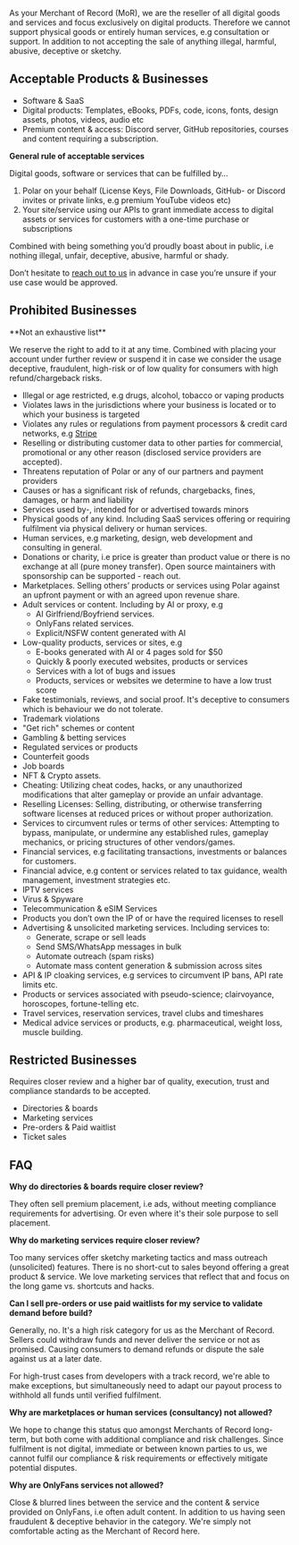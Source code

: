 As your Merchant of Record (MoR), we are the reseller of all digital goods and
services and focus exclusively on digital products. Therefore we cannot support
physical goods or entirely human services, e.g consultation or support. In
addition to not accepting the sale of anything illegal, harmful, abusive,
deceptive or sketchy.

## Acceptable Products & Businesses

* Software & SaaS
* Digital products: Templates, eBooks, PDFs, code, icons, fonts, design assets, photos, videos, audio etc
* Premium content & access: Discord server, GitHub repositories, courses and content requiring a subscription.

**General rule of acceptable services**

Digital goods, software or services that can be fulfilled by…

1. Polar on your behalf (License Keys, File Downloads, GitHub- or Discord invites or private links, e.g premium YouTube videos etc)
2. Your site/service using our APIs to grant immediate access to digital assets
or services for customers with a one-time purchase or subscriptions

Combined with being something you’d proudly boast about in public, i.e nothing illegal, unfair, deceptive, abusive, harmful or shady.

Don’t hesitate to [reach out to us](/support) in advance in case you’re unsure if your use case would be approved.


## Prohibited Businesses

<Note>
**Not an exhaustive list**

We reserve the right to add to it at any time. Combined with placing your
account under further review or suspend it in case we consider the usage
deceptive, fraudulent, high-risk or of low quality for consumers with high
refund/chargeback risks.
</Note>


* Illegal or age restricted, e.g drugs, alcohol, tobacco or vaping products
* Violates laws in the jurisdictions where your business is located or to which your business is targeted
* Violates any rules or regulations from payment processors & credit card networks, e.g [Stripe](https://stripe.com/en-se/legal/restricted-businesses)
* Reselling or distributing customer data to other parties for commercial, promotional or any other reason (disclosed service providers are accepted).
* Threatens reputation of Polar or any of our partners and payment providers
* Causes or has a significant risk of refunds, chargebacks, fines, damages, or harm and liability
* Services used by-, intended for or advertised towards minors
* Physical goods of any kind. Including SaaS services offering or requiring fulfilment via physical delivery or human services.
* Human services, e.g marketing, design, web development and consulting in general.
* Donations or charity, i.e price is greater than product value or there is no exchange at all (pure money transfer). Open source maintainers with sponsorship can be supported - reach out.
* Marketplaces. Selling others’ products or services using Polar against an upfront payment or with an agreed upon revenue share.
* Adult services or content. Including by AI or proxy, e.g
  * AI Girlfriend/Boyfriend services.
  * OnlyFans related services.
  * Explicit/NSFW content generated with AI
* Low-quality products, services or sites, e.g
  * E-books generated with AI or 4 pages sold for $50
  * Quickly & poorly executed websites, products or services
  * Services with a lot of bugs and issues
  * Products, services or websites we determine to have a low trust score
* Fake testimonials, reviews, and social proof. It's deceptive to consumers which is behaviour we do not tolerate.
* Trademark violations
* "Get rich" schemes or content
* Gambling & betting services
* Regulated services or products
* Counterfeit goods
* Job boards
* NFT & Crypto assets.
* Cheating: Utilizing cheat codes, hacks, or any unauthorized modifications that alter gameplay or provide an unfair advantage.
* Reselling Licenses: Selling, distributing, or otherwise transferring software licenses at reduced prices or without proper authorization.
* Services to circumvent rules or terms of other services: Attempting to bypass, manipulate, or undermine any established rules, gameplay mechanics, or pricing structures of other vendors/games.
* Financial services, e.g facilitating transactions, investments or balances for customers.
* Financial advice, e.g content or services related to tax guidance, wealth management, investment strategies etc.
* IPTV services
* Virus & Spyware
* Telecommunication & eSIM Services
* Products you don’t own the IP of or have the required licenses to resell
* Advertising & unsolicited marketing services. Including services to:
  * Generate, scrape or sell leads
  * Send SMS/WhatsApp messages in bulk
  * Automate outreach (spam risks)
  * Automate mass content generation & submission across sites
* API & IP cloaking services, e.g services to circumvent IP bans, API rate limits etc.
* Products or services associated with pseudo-science; clairvoyance, horoscopes, fortune-telling etc.
* Travel services, reservation services, travel clubs and timeshares
* Medical advice services or products, e.g. pharmaceutical, weight loss, muscle building.

## Restricted Businesses

Requires closer review and a higher bar of quality, execution, trust and compliance
standards to be accepted.

* Directories & boards
* Marketing services
* Pre-orders & Paid waitlist
* Ticket sales

## FAQ

**Why do directories & boards require closer review?**

They often sell premium placement, i.e ads, without meeting compliance
requirements for advertising. Or even where it's their sole purpose to sell
placement.

**Why do marketing services require closer review?**

Too many services offer sketchy marketing tactics and mass outreach
(unsolicited) features. There is no short-cut to sales beyond offering a great
product & service. We love marketing services that reflect that and focus on the
long game vs. shortcuts and hacks.

**Can I sell pre-orders or use paid waitlists for my service to validate demand
before build?**

Generally, no. It's a high risk category for us as the Merchant of Record.
Sellers could withdraw funds and never deliver the service or not as promised.
Causing consumers to demand refunds or dispute the sale against us at a later
date.

For high-trust cases from developers with a track record, we're able to make
exceptions, but simultaneously need to adapt our payout process to withhold all
funds until verified fulfilment.

**Why are marketplaces or human services (consultancy) not allowed?**

We hope to change this status quo amongst Merchants of Record long-term, but
both come with additional compliance and risk challenges. Since fulfilment is
not digital, immediate or between known parties to us, we cannot fulfil our
compliance & risk requirements or effectively mitigate potential disputes.


**Why are OnlyFans services not allowed?**

Close & blurred lines between the service and the content & service provided on
OnlyFans, i.e often adult content. In addition to us having seen
fraudulent & deceptive behavior in the category. We're simply not comfortable
acting as the Merchant of Record here.
